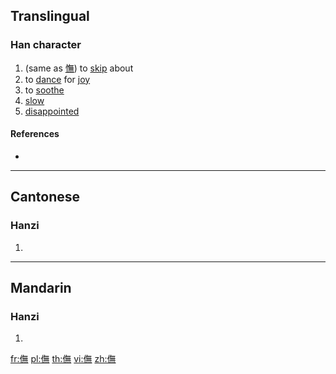 ==Translingual==

===Han character===
{{Han char|rn=9|rad=人|as=12|sn=14|four=|canj=OOTF|ids=⿰亻無}}

# (same as [[憮]]) to [[skip]] about
# to [[dance]] for [[joy]]
# to [[soothe]]
# [[slow]]
# [[disappointed]]

====References====
* {{Han ref|kx=0117.130|hdz=10220.020|uh=3487|ud=13447}}

----

==Cantonese==

===Hanzi===
{{yue-hanzi|jyut=[[ng5]]|y=ng5}}

# {{defn|lang=yue|sort=人12}}

----

==Mandarin==

===Hanzi===
{{cmn-hanzi|pin=[[mù]] ([[mu4]]), [[wǔ]] ([[wu3]])|wg=mu<sup>4</sup>, wu<sup>3</sup>}}

# {{defn|lang=cmn|sort=人12}}

[[fr:㒇]]
[[pl:㒇]]
[[th:㒇]]
[[vi:㒇]]
[[zh:㒇]]
